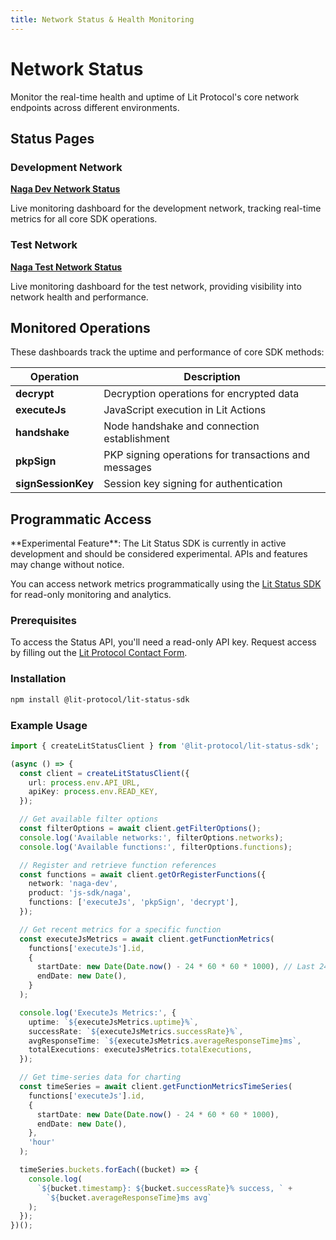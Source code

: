 ```yaml
---
title: Network Status & Health Monitoring
---
```


# Network Status

Monitor the real-time health and uptime of Lit Protocol's core network endpoints across different environments.

## Status Pages

### Development Network

**[Naga Dev Network Status](https://uptime.getlit.dev/naga-dev)**

Live monitoring dashboard for the development network, tracking real-time metrics for all core SDK operations.

### Test Network

**[Naga Test Network Status](https://uptime.getlit.dev/naga-test)**

Live monitoring dashboard for the test network, providing visibility into network health and performance.

## Monitored Operations

These dashboards track the uptime and performance of core SDK methods:

| Operation          | Description                                          |
| ------------------ | ---------------------------------------------------- |
| **decrypt**        | Decryption operations for encrypted data             |
| **executeJs**      | JavaScript execution in Lit Actions                  |
| **handshake**      | Node handshake and connection establishment          |
| **pkpSign**        | PKP signing operations for transactions and messages |
| **signSessionKey** | Session key signing for authentication               |

## Programmatic Access

<Warning>
**Experimental Feature**: The Lit Status SDK is currently in active development and should be considered experimental. APIs and features may change without notice.
</Warning>

You can access network metrics programmatically using the [Lit Status SDK](https://uptime-docs.vercel.app/docs/sdk) for read-only monitoring and analytics.

### Prerequisites

To access the Status API, you'll need a read-only API key. Request access by filling out the [Lit Protocol Contact Form](https://docs.google.com/forms/d/e/1FAIpQLScBVsg-NhdMIC1H1mozh2zaVX0V4WtmEPSPrtmqVtnj_3qqNw/viewform).

### Installation

```bash
npm install @lit-protocol/lit-status-sdk
```

### Example Usage

```typescript
import { createLitStatusClient } from '@lit-protocol/lit-status-sdk';

(async () => {
  const client = createLitStatusClient({
    url: process.env.API_URL,
    apiKey: process.env.READ_KEY,
  });

  // Get available filter options
  const filterOptions = await client.getFilterOptions();
  console.log('Available networks:', filterOptions.networks);
  console.log('Available functions:', filterOptions.functions);

  // Register and retrieve function references
  const functions = await client.getOrRegisterFunctions({
    network: 'naga-dev',
    product: 'js-sdk/naga',
    functions: ['executeJs', 'pkpSign', 'decrypt'],
  });

  // Get recent metrics for a specific function
  const executeJsMetrics = await client.getFunctionMetrics(
    functions['executeJs'].id,
    {
      startDate: new Date(Date.now() - 24 * 60 * 60 * 1000), // Last 24 hours
      endDate: new Date(),
    }
  );

  console.log('ExecuteJs Metrics:', {
    uptime: `${executeJsMetrics.uptime}%`,
    successRate: `${executeJsMetrics.successRate}%`,
    avgResponseTime: `${executeJsMetrics.averageResponseTime}ms`,
    totalExecutions: executeJsMetrics.totalExecutions,
  });

  // Get time-series data for charting
  const timeSeries = await client.getFunctionMetricsTimeSeries(
    functions['executeJs'].id,
    {
      startDate: new Date(Date.now() - 24 * 60 * 60 * 1000),
      endDate: new Date(),
    },
    'hour'
  );

  timeSeries.buckets.forEach((bucket) => {
    console.log(
      `${bucket.timestamp}: ${bucket.successRate}% success, ` +
        `${bucket.averageResponseTime}ms avg`
    );
  });
})();
```
